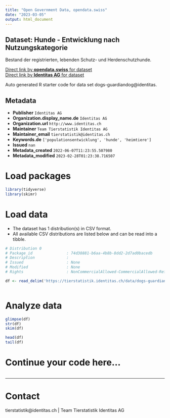```yaml
---
title: "Open Government Data, opendata.swiss"
date: "2023-03-05"
output: html_document
---
```


## Dataset: Hunde - Entwicklung nach Nutzungskategorie

Bestand der registrierten, lebenden Schutz- und Herdenschutzhunde.

[Direct link by **opendata.swiss** for dataset](https://opendata.swiss/de/dataset/hunde-entwicklung-nach-nutzungskategorie)<br>
[Direct link by **Identitas AG** for dataset](https://tierstatistik.identitas.ch/)

Auto generated R starter code for data set dogs-guardiandog@identitas.

## Metadata

- **Publisher** `Identitas AG`
- **Organization.display_name.de** `Identitas AG`
- **Organization.url** `http://www.identitas.ch`
- **Maintainer** `Team Tierstatistik Identitas AG`
- **Maintainer_email** `tierstatistik@identitas.ch`
- **Keywords.de** `['populationsentwicklung', 'hunde', 'heimtiere']`
- **Issued** `nan`
- **Metadata_created** `2022-06-07T11:23:55.507980`
- **Metadata_modified** `2023-02-28T01:23:38.716507`


# Load packages

```r

library(tidyverse)
library(skimr)

```

# Load data

-   The dataset has 1 distribution(s) in CSV format.
-   All available CSV distributions are listed below and can be read into a tibble.

```r

# Distribution 0
# Package_id               : 74d38881-b6aa-4b8b-8dd2-2d7ad0bacedb
# Description              : 
# Issued                   : None
# Modified                 : None
# Rights                   : NonCommercialAllowed-CommercialAllowed-ReferenceRequired

df <- read_delim('https://tierstatistik.identitas.ch/data/dogs-guardiandog.csv')



```

# Analyze data

```r

glimpse(df)
str(df)
skim(df)

head(df)
tail(df)

```

# Continue your code here...

```r

```

------------------------------------------------------------------------

# Contact

tierstatistik@identitas.ch | Team Tierstatistik Identitas AG
